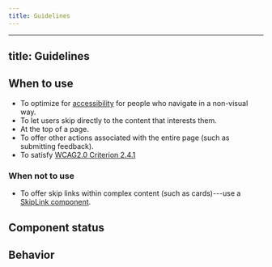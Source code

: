 ```yaml
---
title: Guidelines
---
```


---

## title: Guidelines


<ReactExample name="SkipNavigation" />

## When to use

- To optimize for [accessibility](/foundation/accessibility/) for people who navigate in a non-visual way.
- To let users skip directly to the content that interests them.
- At the top of a page.
- To offer other actions associated with the entire page (such as submitting feedback).
- To satisfy [WCAG2.0 Criterion 2.4.1](https://www.w3.org/TR/UNDERSTANDING-WCAG20/navigation-mechanisms-skip.html)

### When not to use

- To offer skip links within complex content (such as cards)---use a [SkipLink component](/components/accessibility/skiplink/).

## Component status

<ComponentStatus component="SkipNavigation" />

## Behavior

<SkipRepeatedContentSnippet />
